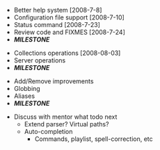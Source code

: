 * Better help system [2008-7-8]
* Configuration file support [2008-7-10]
* Status command [2008-7-23]
* Review code and FIXMES [2008-7-24]
* '''''MILESTONE'''''


* Collections operations [2008-08-03]
* Server operations
* '''''MILESTONE'''''


* Add/Remove improvements
* Globbing
* Aliases
* '''''MILESTONE'''''


* Discuss with mentor what todo next
** Extend parser? Virtual paths?
** Auto-completion
*** Commands, playlist, spell-correction, etc